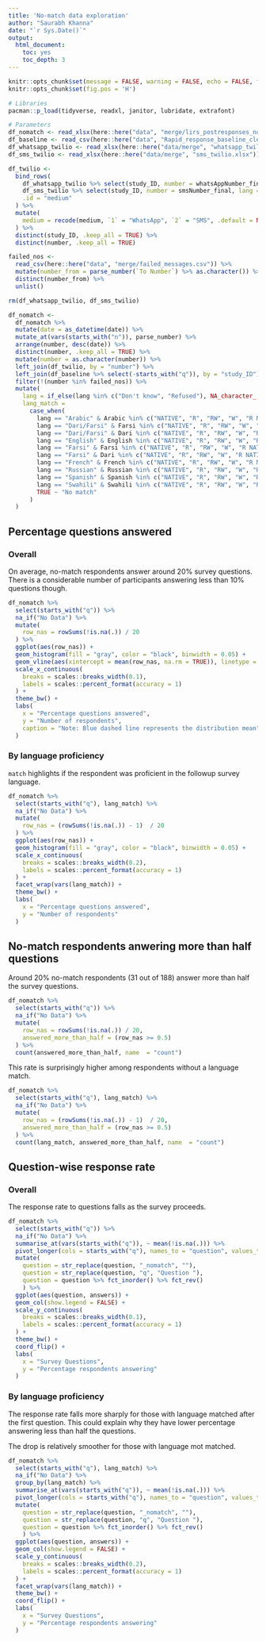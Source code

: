 ```yaml
---
title: 'No-match data exploration'
author: "Saurabh Khanna"
date: "`r Sys.Date()`"
output:
  html_document:
    toc: yes
    toc_depth: 3
---
```



```r
knitr::opts_chunk$set(message = FALSE, warning = FALSE, echo = FALSE, fig.retina = 4)
knitr::opts_chunk$set(fig.pos = 'H')
```

```r
# Libraries
pacman::p_load(tidyverse, readxl, janitor, lubridate, extrafont)

# Parameters
df_nomatch <- read_xlsx(here::here("data", "merge/lirs_postresponses_nomatch_all_september.xlsx"))
df_baseline <- read_csv(here::here("data", "Rapid_response_baseline_cleaned_all_consent.csv"))
df_whatsapp_twilio <- read_xlsx(here::here("data/merge", "whatsapp_twilio.xlsx"))
df_sms_twilio <- read_xlsx(here::here("data/merge", "sms_twilio.xlsx"))

df_twilio <- 
  bind_rows(
    df_whatsapp_twilio %>% select(study_ID, number = whatsAppNumber_final, lang = languageFollowUps), 
    df_sms_twilio %>% select(study_ID, number = smsNumber_final, lang = languageFollowUps),
    .id = "medium"
  ) %>% 
  mutate(
    medium = recode(medium, `1` = "WhatsApp", `2` = "SMS", .default = NA_character_),
  ) %>% 
  distinct(study_ID, .keep_all = TRUE) %>% 
  distinct(number, .keep_all = TRUE)

failed_nos <- 
  read_csv(here::here("data", "merge/failed_messages.csv")) %>% 
  mutate(number_from = parse_number(`To Number`) %>% as.character()) %>% 
  distinct(number_from) %>% 
  unlist()

rm(df_whatsapp_twilio, df_sms_twilio)
```


```r
df_nomatch <-
  df_nomatch %>%
  mutate(date = as_datetime(date)) %>% 
  mutate_at(vars(starts_with("n")), parse_number) %>% 
  arrange(number, desc(date)) %>% 
  distinct(number, .keep_all = TRUE) %>% 
  mutate(number = as.character(number)) %>% 
  left_join(df_twilio, by = "number") %>% 
  left_join(df_baseline %>% select(-starts_with("q")), by = "study_ID") %>% 
  filter(!(number %in% failed_nos)) %>% 
  mutate(
    lang = if_else(lang %in% c("Don't know", "Refused"), NA_character_, lang),
    lang_match = 
      case_when(
        lang == "Arabic" & Arabic %in% c("NATIVE", "R", "RW", "W", "R NATIVE", "RW NATIVE") ~ "Match",
        lang == "Dari/Farsi" & Farsi %in% c("NATIVE", "R", "RW", "W", "R NATIVE", "RW NATIVE") ~ "Match",
        lang == "Dari/Farsi" & Dari %in% c("NATIVE", "R", "RW", "W", "R NATIVE", "RW NATIVE") ~ "Match",
        lang == "English" & English %in% c("NATIVE", "R", "RW", "W", "R NATIVE", "RW NATIVE") ~ "Match",
        lang == "Farsi" & Farsi %in% c("NATIVE", "R", "RW", "W", "R NATIVE", "RW NATIVE") ~ "Match",
        lang == "Farsi" & Dari %in% c("NATIVE", "R", "RW", "W", "R NATIVE", "RW NATIVE") ~ "Match",
        lang == "French" & French %in% c("NATIVE", "R", "RW", "W", "R NATIVE", "RW NATIVE") ~ "Match",
        lang == "Russian" & Russian %in% c("NATIVE", "R", "RW", "W", "R NATIVE", "RW NATIVE") ~ "Match",
        lang == "Spanish" & Spanish %in% c("NATIVE", "R", "RW", "W", "R NATIVE", "RW NATIVE") ~ "Match",
        lang == "Swahili" & Swahili %in% c("NATIVE", "R", "RW", "W", "R NATIVE", "RW NATIVE") ~ "Match",
        TRUE ~ "No match"
      )
  ) 
```


## Percentage questions answered

### Overall

On average, no-match respondents answer around 20% survey questions. There is a considerable number of participants answering less than 10% questions though.

```r
df_nomatch %>% 
  select(starts_with("q")) %>%
  na_if("No Data") %>% 
  mutate(
    row_nas = rowSums(!is.na(.)) / 20
  ) %>%
  ggplot(aes(row_nas)) +
  geom_histogram(fill = "gray", color = "black", binwidth = 0.05) +
  geom_vline(aes(xintercept = mean(row_nas, na.rm = TRUE)), linetype = "dashed", color = "blue") +
  scale_x_continuous(
    breaks = scales::breaks_width(0.1),
    labels = scales::percent_format(accuracy = 1)
  ) +
  theme_bw() +
  labs(
    x = "Percentage questions answered",
    y = "Number of respondents",
    caption = "Note: Blue dashed line represents the distribution mean"
  )
```


### By language proficiency

`match` highlights if the respondent was proficient in the followup survey language.

```r
df_nomatch %>% 
  select(starts_with("q"), lang_match) %>%
  na_if("No Data") %>% 
  mutate(
    row_nas = (rowSums(!is.na(.)) - 1)  / 20
  ) %>%
  ggplot(aes(row_nas)) +
  geom_histogram(fill = "gray", color = "black", binwidth = 0.05) +
  scale_x_continuous(
    breaks = scales::breaks_width(0.2),
    labels = scales::percent_format(accuracy = 1)
  ) +
  facet_wrap(vars(lang_match)) +
  theme_bw() +
  labs(
    x = "Percentage questions answered",
    y = "Number of respondents"
  )
```


## No-match respondents anwering more than half questions

Around 20% no-match respondents (31 out of 188) answer more than half the survey questions. 

```r
df_nomatch %>% 
  select(starts_with("q")) %>% 
  na_if("No Data") %>% 
  mutate(
    row_nas = rowSums(!is.na(.)) / 20,
    answered_more_than_half = (row_nas >= 0.5)
  ) %>% 
  count(answered_more_than_half, name  = "count")
```


This rate is surprisingly higher among respondents without a language match.

```r
df_nomatch %>% 
  select(starts_with("q"), lang_match) %>% 
  na_if("No Data") %>% 
  mutate(
    row_nas = (rowSums(!is.na(.)) - 1)  / 20,
    answered_more_than_half = (row_nas >= 0.5)
  ) %>% 
  count(lang_match, answered_more_than_half, name  = "count")
```


## Question-wise response rate

### Overall

The response rate to questions falls as the survey proceeds.

```r
df_nomatch %>% 
  select(starts_with("q")) %>% 
  na_if("No Data") %>% 
  summarise_at(vars(starts_with("q")), ~ mean(!is.na(.))) %>% 
  pivot_longer(cols = starts_with("q"), names_to = "question", values_to = "answers") %>% 
  mutate(
    question = str_replace(question, "_nomatch", ""),
    question = str_replace(question, "q", "Question "),
    question = question %>% fct_inorder() %>% fct_rev()
    ) %>% 
  ggplot(aes(question, answers)) +
  geom_col(show.legend = FALSE) +
  scale_y_continuous(
    breaks = scales::breaks_width(0.1),
    labels = scales::percent_format(accuracy = 1)
  ) +
  theme_bw() +
  coord_flip() +
  labs(
    x = "Survey Questions",
    y = "Percentage respondents answering"
  )
```

### By language proficiency

The response rate falls more sharply for those with language matched after the first question. This could explain why they have lower percentage answering less than half the questions. 

The drop is relatively smoother for those with language mot matched.

```r
df_nomatch %>% 
  select(starts_with("q"), lang_match) %>% 
  na_if("No Data") %>% 
  group_by(lang_match) %>% 
  summarise_at(vars(starts_with("q")), ~ mean(!is.na(.))) %>% 
  pivot_longer(cols = starts_with("q"), names_to = "question", values_to = "answers") %>% 
  mutate(
    question = str_replace(question, "_nomatch", ""),
    question = str_replace(question, "q", "Question "),
    question = question %>% fct_inorder() %>% fct_rev()
    ) %>% 
  ggplot(aes(question, answers)) +
  geom_col(show.legend = FALSE) +
  scale_y_continuous(
    breaks = scales::breaks_width(0.2),
    labels = scales::percent_format(accuracy = 1)
  ) +
  facet_wrap(vars(lang_match)) +
  theme_bw() +
  coord_flip() +
  labs(
    x = "Survey Questions",
    y = "Percentage respondents answering"
  )
```

